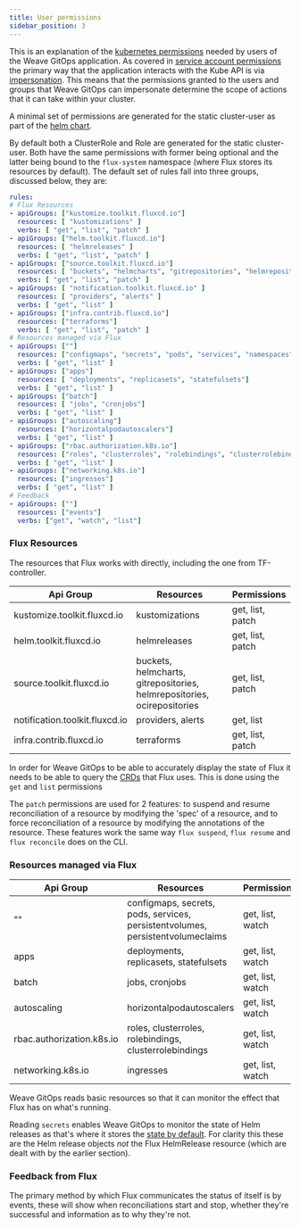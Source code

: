 ```yaml
---
title: User permissions
sidebar_position: 3
---
```


This is an explanation of the [kubernetes permissions](https://kubernetes.io/docs/reference/access-authn-authz/rbac/)
needed by users of the Weave GitOps application. As covered in
[service account permissions](service-account-permissions.mdx)
the primary way that the application interacts with the Kube API is via [impersonation](https://kubernetes.io/docs/reference/access-authn-authz/authentication/#user-impersonation).
This means that the permissions granted to the users and groups that Weave GitOps
can impersonate determine the scope of actions that it can take within your cluster.

A minimal set of permissions are generated for the static cluster-user as part
of the [helm chart](https://github.com/weaveworks/weave-gitops/tree/main/charts/gitops-server/templates/admin-user-roles.yaml).

By default both a ClusterRole and Role are generated for the static cluster-user.
Both have the same permissions with former being optional and the latter being
bound to the `flux-system` namespace (where Flux stores its resources by default).
The default set of rules fall into three groups, discussed below, they are:
```yaml
rules:
# Flux Resources
- apiGroups: ["kustomize.toolkit.fluxcd.io"]
  resources: [ "kustomizations" ]
  verbs: [ "get", "list", "patch" ]
- apiGroups: ["helm.toolkit.fluxcd.io"]
  resources: [ "helmreleases" ]
  verbs: [ "get", "list", "patch" ]
- apiGroups: ["source.toolkit.fluxcd.io"]
  resources: [ "buckets", "helmcharts", "gitrepositories", "helmrepositories", "ocirepositories" ]
  verbs: [ "get", "list", "patch" ]
- apiGroups: [ "notification.toolkit.fluxcd.io" ]
  resources: [ "providers", "alerts" ]
  verbs: [ "get", "list" ]
- apiGroups: ["infra.contrib.fluxcd.io"]
  resources: ["terraforms"]
  verbs: [ "get", "list", "patch" ]
# Resources managed via Flux
- apiGroups: [""]
  resources: ["configmaps", "secrets", "pods", "services", "namespaces", "persistentvolumes", "persistentvolumeclaims"]
  verbs: [ "get", "list" ]
- apiGroups: ["apps"]
  resources: [ "deployments", "replicasets", "statefulsets"]
  verbs: [ "get", "list" ]
- apiGroups: ["batch"]
  resources: [ "jobs", "cronjobs"]
  verbs: [ "get", "list" ]
- apiGroups: ["autoscaling"]
  resources: ["horizontalpodautoscalers"]
  verbs: [ "get", "list" ]
- apiGroups: ["rbac.authorization.k8s.io"]
  resources: ["roles", "clusterroles", "rolebindings", "clusterrolebindings"]
  verbs: [ "get", "list" ]
- apiGroups: ["networking.k8s.io"]
  resources: ["ingresses"]
  verbs: [ "get", "list" ]
# Feedback
- apiGroups: [""]
  resources: ["events"]
  verbs: ["get", "watch", "list"]
```


### Flux Resources

The resources that Flux works with directly, including the one from TF-controller.

| Api Group                      | Resources                                                               | Permissions      |
| ------------------------------ | ----------------------------------------------------------------------- | ---------------- |
| kustomize.toolkit.fluxcd.io    | kustomizations                                                          | get, list, patch |
| helm.toolkit.fluxcd.io         | helmreleases                                                            | get, list, patch |
| source.toolkit.fluxcd.io       | buckets, helmcharts, gitrepositories, helmrepositories, ocirepositories | get, list, patch |
| notification.toolkit.fluxcd.io | providers, alerts                                                       | get, list        |
| infra.contrib.fluxcd.io        | terraforms                                                              | get, list, patch |

In order for Weave GitOps to be able to accurately display the state of Flux it
needs to be able to query the [CRDs](https://fluxcd.io/docs/components/) that Flux uses. This is done using the
`get` and `list` permissions

The `patch` permissions are used for 2 features: to suspend and resume
reconciliation of a resource by modifying the 'spec' of a resource,
and to force reconciliation of a resource by modifying the annotations
of the resource. These features work the same way `flux suspend`,
`flux resume` and `flux reconcile` does on the CLI.

### Resources managed via Flux

| Api Group                 | Resources                                                                      | Permissions      |
|---------------------------|--------------------------------------------------------------------------------|------------------|
| ""                        | configmaps, secrets, pods, services, persistentvolumes, persistentvolumeclaims | get, list, watch |
| apps                      | deployments, replicasets, statefulsets                                         | get, list, watch |
| batch                     | jobs, cronjobs                                                                 | get, list, watch |
| autoscaling               | horizontalpodautoscalers                                                       | get, list, watch |
| rbac.authorization.k8s.io | roles, clusterroles, rolebindings, clusterrolebindings                         | get, list, watch |
| networking.k8s.io         | ingresses                                                                      | get, list, watch |

Weave GitOps reads basic resources so that it can monitor the effect that Flux has
on what's running.

Reading `secrets` enables Weave GitOps to monitor the state of Helm releases
as that's where it stores the [state by default](https://helm.sh/docs/faq/changes_since_helm2/#secrets-as-the-default-storage-driver).
For clarity this these are the Helm release objects _not_ the Flux HelmRelease
resource (which are dealt with by the earlier section).

### Feedback from Flux

The primary method by which Flux communicates the status of itself is by events,
these will show when reconciliations start and stop, whether they're successful
and information as to why they're not.
